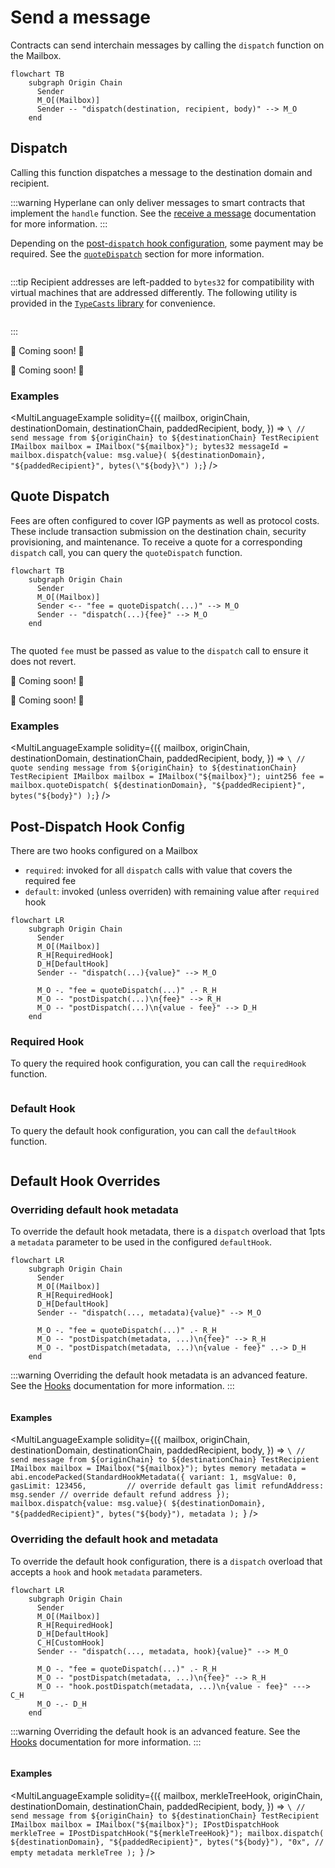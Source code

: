 

# Send a message

Contracts can send interchain messages by calling the `dispatch` function on the Mailbox.

```mermaid
flowchart TB
    subgraph Origin Chain
      Sender
      M_O[(Mailbox)]
      Sender -- "dispatch(destination, recipient, body)" --> M_O
    end
```

## Dispatch

Calling this function dispatches a message to the destination domain and recipient.

:::warning
Hyperlane can only deliver messages to smart contracts that implement the `handle` function. See the [receive a message](./receive.mdx) documentation for more information.
:::

Depending on the [post-`dispatch` hook configuration](##post-dispatch-hook-config), some payment may be required. See the [`quoteDispatch`](#Quote-Dispatch) section for more information.

<Tabs groupId="lang">
<TabItem value="sol" label="Solidity">

```solidity file=<rootDir>/node_modules/@hyperlane-xyz/core/contracts/interfaces/IMailbox.sol#L61-L65

```

:::tip
Recipient addresses are left-padded to `bytes32` for compatibility with virtual machines that are addressed differently. The following utility is provided in the [`TypeCasts` library](../libraries/typecasts.mdx) for convenience.

```solidity file=<rootDir>/node_modules/@hyperlane-xyz/core/contracts/libs/TypeCasts.sol#L5-L8

```

:::

</TabItem>
<TabItem value="cw" label="CosmWasm">

🚧 Coming soon! 🚧

</TabItem>
<TabItem value="sl" label="Sealevel">

🚧 Coming soon! 🚧

</TabItem>
</Tabs>

### Examples

<MultiLanguageExample
  solidity={({
    mailbox,
    originChain,
    destinationDomain,
    destinationChain,
    paddedRecipient,
    body,
  }) => `\
// send message from ${originChain} to ${destinationChain} TestRecipient
IMailbox mailbox = IMailbox("${mailbox}");
bytes32 messageId = mailbox.dispatch{value: msg.value}(
  ${destinationDomain},
  "${paddedRecipient}",
  bytes(\"${body}\")
);`}
/>

## Quote Dispatch

Fees are often configured to cover IGP payments as well as protocol costs. These include transaction submission on the destination chain, security provisioning, and maintenance. To receive a quote for a corresponding `dispatch` call, you can query the `quoteDispatch` function.

```mermaid
flowchart TB
    subgraph Origin Chain
      Sender
      M_O[(Mailbox)]
      Sender <-- "fee = quoteDispatch(...)" --> M_O
      Sender -- "dispatch(...){fee}" --> M_O
    end
```

<Tabs groupId="lang">
<TabItem value="sol" label="Solidity">

```solidity file=<rootDir>/node_modules/@hyperlane-xyz/core/contracts/Mailbox.sol#L149-L153
```

The quoted `fee` must be passed as value to the `dispatch` call to ensure it does not revert.

</TabItem>
<TabItem value="cw" label="CosmWasm">

🚧 Coming soon! 🚧

</TabItem>
<TabItem value="sl" label="Sealevel">

🚧 Coming soon! 🚧

</TabItem>
</Tabs>

### Examples

<MultiLanguageExample
  solidity={({
    mailbox,
    originChain,
    destinationDomain,
    destinationChain,
    paddedRecipient,
    body,
  }) => `\
// quote sending message from ${originChain} to ${destinationChain} TestRecipient
IMailbox mailbox = IMailbox("${mailbox}");
uint256 fee = mailbox.quoteDispatch(
  ${destinationDomain},
  "${paddedRecipient}",
  bytes("${body}")
);`}
/>

## Post-Dispatch Hook Config

There are two hooks configured on a Mailbox

- `required`: invoked for all `dispatch` calls with value that covers the required fee
- `default`: invoked (unless overriden) with remaining value after `required` hook

```mermaid
flowchart LR
    subgraph Origin Chain
      Sender
      M_O[(Mailbox)]
      R_H[RequiredHook]
      D_H[DefaultHook]
      Sender -- "dispatch(...){value}" --> M_O

      M_O -. "fee = quoteDispatch(...)" .- R_H
      M_O -- "postDispatch(...)\n{fee}" --> R_H
      M_O -- "postDispatch(...)\n{value - fee}" --> D_H
    end
```

### Required Hook

To query the required hook configuration, you can call the `requiredHook` function.

<Tabs groupId="lang">
<TabItem value="sol" label="Solidity">

```solidity file=<rootDir>/node_modules/@hyperlane-xyz/core/contracts/interfaces/IMailbox.sol#L57

```

</TabItem>
</Tabs>

### Default Hook

To query the default hook configuration, you can call the `defaultHook` function.

<Tabs groupId="lang">
<TabItem value="sol" label="Solidity">

```solidity file=<rootDir>/node_modules/@hyperlane-xyz/core/contracts/interfaces/IMailbox.sol#L55

```

</TabItem>
</Tabs>

## Default Hook Overrides

### Overriding default hook metadata

To override the default hook metadata, there is a `dispatch` overload that 1pts a `metadata` parameter to be used in the configured `defaultHook`.

```mermaid
flowchart LR
    subgraph Origin Chain
      Sender
      M_O[(Mailbox)]
      R_H[RequiredHook]
      D_H[DefaultHook]
      Sender -- "dispatch(..., metadata){value}" --> M_O

      M_O -. "fee = quoteDispatch(...)" .- R_H
      M_O -- "postDispatch(metadata, ...)\n{fee}" --> R_H
      M_O -. "postDispatch(metadata, ...)\n{value - fee}" ..-> D_H
    end
```

:::warning
Overriding the default hook metadata is an advanced feature. See the [Hooks](../hooks/overview.mdx) documentation for more information.
:::

<Tabs groupId="lang">
<TabItem value="sol" label="Solidity">

```solidity file=<rootDir>/node_modules/@hyperlane-xyz/core/contracts/Mailbox.sol#L125-L130

```

</TabItem>
</Tabs>

#### Examples

<MultiLanguageExample
  solidity={({
    mailbox,
    originChain,
    destinationDomain,
    destinationChain,
    paddedRecipient,
    body,
  }) => `\
// send message from ${originChain} to ${destinationChain} TestRecipient
IMailbox mailbox = IMailbox("${mailbox}");
bytes memory metadata = abi.encodePacked(StandardHookMetadata({
  variant: 1,
  msgValue: 0,
  gasLimit: 123456,         // override default gas limit
  refundAddress: msg.sender // override default refund address
});
mailbox.dispatch{value: msg.value}(
  ${destinationDomain},
  "${paddedRecipient}",
  bytes("${body}"),
  metadata
);
`}
/>

### Overriding the default hook and metadata

To override the default hook configuration, there is a `dispatch` overload that accepts a `hook` and hook `metadata` parameters.

```mermaid
flowchart LR
    subgraph Origin Chain
      Sender
      M_O[(Mailbox)]
      R_H[RequiredHook]
      D_H[DefaultHook]
      C_H[CustomHook]
      Sender -- "dispatch(..., metadata, hook){value}" --> M_O

      M_O -. "fee = quoteDispatch(...)" .- R_H
      M_O -- "postDispatch(metadata, ...)\n{fee}" --> R_H
      M_O -- "hook.postDispatch(metadata, ...)\n{value - fee}" ---> C_H
      M_O -.- D_H
    end
```

:::warning
Overriding the default hook is an advanced feature. See the [Hooks](../hooks/overview.mdx) documentation for more information.
:::

<Tabs groupId="lang">
<TabItem value="sol" label="Solidity">

```solidity file=<rootDir>/node_modules/@hyperlane-xyz/core/contracts/Mailbox.sol#L270-L276

```

#### Examples

<MultiLanguageExample
  solidity={({
    mailbox,
    merkleTreeHook,
    originChain,
    destinationDomain,
    destinationChain,
    paddedRecipient,
    body,
  }) => `\
// send message from ${originChain} to ${destinationChain} TestRecipient
IMailbox mailbox = IMailbox("${mailbox}");
IPostDispatchHook merkleTree = IPostDispatchHook("${merkleTreeHook}");
mailbox.dispatch(
  ${destinationDomain},
  "${paddedRecipient}",
  bytes("${body}"),
  "0x", // empty metadata
  merkleTree
);
`}
/>

</TabItem>
</Tabs>

